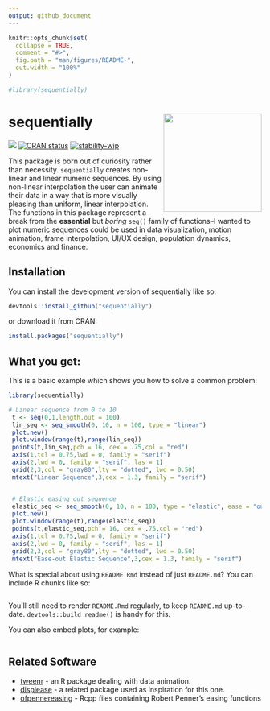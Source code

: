 ```yaml
---
output: github_document
---
```


<!-- README.md is generated from README.Rmd. Please edit that file -->

```r
knitr::opts_chunk$set(
  collapse = TRUE,
  comment = "#>",
  fig.path = "man/figures/README-",
  out.width = "100%"
)

#library(sequentially)
```

# sequentially <img src="man/figures/logo.png" align="right" height="195" alt="" />


<!-- badges: start -->
![](https://img.shields.io/badge/fun_but_useless-%23035949)
[![CRAN status](https://www.r-pkg.org/badges/version/sequentially)](https://CRAN.R-project.org/package=sequentially)
[![stability-wip](https://img.shields.io/badge/stability-wip-lightgrey.svg)](https://github.com/mkenney/software-guides/blob/master/STABILITY-BADGES.md#work-in-progress)

<!-- badges: end -->

This package is born out of curiosity rather than necessity. `sequentially` creates non-linear and linear numeric sequences. By using non-linear interpolation the user can animate their data
in a way that is more visually pleasing than uniform, linear interpolation. The functions in this package represent a break from the **essential** but *boring* `seq()` family of functions–I wanted to plot numeric sequences could be used in data visualization, motion animation, frame interpolation, UI/UX design, population dynamics, economics and finance.

## Installation

You can install the development version of sequentially like so:

``` r
devtools::install_github("sequentially")
```

or download it from CRAN:

```r
install.packages("sequentially")
```


## What you get:

This is a basic example which shows you how to solve a common problem:

```r
library(sequentially)

# Linear sequence from 0 to 10
 t <- seq(0,1,length.out = 100)
 lin_seq <- seq_smooth(0, 10, n = 100, type = "linear")
 plot.new()
 plot.window(range(t),range(lin_seq))
 points(t,lin_seq,pch = 16, cex = .75,col = "red")
 axis(1,tcl = 0.75,lwd = 0, family = "serif")
 axis(2,lwd = 0, family = "serif", las = 1)
 grid(2,3,col = "gray80",lty = "dotted", lwd = 0.50)
 mtext("Linear Sequence",3,cex = 1.3, family = "serif")


 # Elastic easing out sequence
 elastic_seq <- seq_smooth(0, 10, n = 100, type = "elastic", ease = "out")
 plot.new()
 plot.window(range(t),range(elastic_seq))
 points(t,elastic_seq,pch = 16, cex = .75,col = "red")
 axis(1,tcl = 0.75,lwd = 0, family = "serif")
 axis(2,lwd = 0, family = "serif", las = 1)
 grid(2,3,col = "gray80",lty = "dotted", lwd = 0.50)
 mtext("Ease-out Elastic Sequence",3,cex = 1.3, family = "serif")
```

What is special about using `README.Rmd` instead of just `README.md`? You can include R chunks like so:

```r

```

You'll still need to render `README.Rmd` regularly, to keep `README.md` up-to-date. `devtools::build_readme()` is handy for this.

You can also embed plots, for example:

```r

```

## Related Software
* [tweenr](https://cran.r-project.org/web/packages/tweenr/tweenr.pdf) - an R package dealing with data animation. 
* [displease](https://github.com/coolbutuseless/displease) - a related package used as inspiration for this one. 
* [ofpennereasing](https://github.com/jesusgollonet/ofpennereasing) - Rcpp files containing Robert Penner's easing functions
